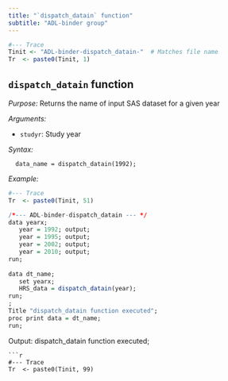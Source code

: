 ```yaml
---
title: "`dispatch_datain` function"
subtitle: "ADL-binder group"
---
```



```r
#--- Trace
Tinit <- "ADL-binder-dispatch_datain-"  # Matches file name
Tr  <- paste0(Tinit, 1)
```


<!--- ===== (ADL) binder FCMP group ==== --->


<!--- (ADL) binder::dispatch_datain function --->

## `dispatch_datain` function

_Purpose:_ Returns the name of input SAS dataset for a given year  

 _Arguments:_  

* `studyr`: Study year 

_Syntax:_ 

``` 
  data_name = dispatch_datain(1992);
```


_Example:_

```r
#--- Trace
Tr  <- paste0(Tinit, 51)
```


```r
/*--- ADL-binder-dispatch_datain --- */
data yearx;
   year = 1992; output;
   year = 1995; output;
   year = 2002; output;
   year = 2010; output;
run;
 
data dt_name;
   set yearx;
   HRS_data = dispatch_datain(year);
run;
;
Title "dispatch_datain function executed";
proc print data = dt_name;
run;
``` 


Output: dispatch_datain function executed;

```sas

```r
#--- Trace
Tr  <- paste0(Tinit, 99)
```




